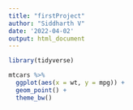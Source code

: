 ```yaml
---
title: "firstProject"
author: "Siddharth V"
date: '2022-04-02'
output: html_document
---
```


```r
library(tidyverse)
```

```r
mtcars %>%
  ggplot(aes(x = wt, y = mpg)) +
  geom_point() +
  theme_bw()
```

